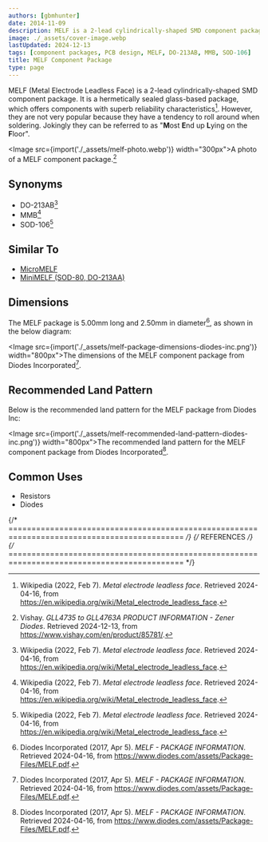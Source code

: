 ```yaml
---
authors: [gbmhunter]
date: 2014-11-09
description: MELF is a 2-lead cylindrically-shaped SMD component package. It is a hermetically sealed glass-based package, which offers components with superb reliability characteristics. They are a pain to solder because they roll around!
image: ./_assets/cover-image.webp
lastUpdated: 2024-12-13
tags: [component packages, PCB design, MELF, DO-213AB, MMB, SOD-106]
title: MELF Component Package
type: page
---
```


MELF (Metal Electrode Leadless Face) is a 2-lead cylindrically-shaped SMD component package. It is a hermetically sealed glass-based package, which offers components with superb reliability characteristics[^wikipedia-melf]. However, they are not very popular because they have a tendency to roll around when soldering. Jokingly they can be referred to as "**M**ost **E**nd up **L**ying on the **F**loor".

<Image src={import('./_assets/melf-photo.webp')} width="300px">A photo of a MELF component package.[^vishay-gll4735-product-info]</Image>

## Synonyms

* DO-213AB[^wikipedia-melf]
* MMB[^wikipedia-melf]
* SOD-106[^wikipedia-melf]

## Similar To

* [MicroMELF](/pcb-design/component-packages/micromelf-component-package/)
* [MiniMELF (SOD-80, DO-213AA)](/pcb-design/component-packages/minimelf-component-package/)

## Dimensions

The MELF package is 5.00mm long and 2.50mm in diameter[^diodes-inc-melf], as shown in the below diagram:

<Image src={import('./_assets/melf-package-dimensions-diodes-inc.png')} width="800px">The dimensions of the MELF component package from Diodes Incorporated[^diodes-inc-melf].</Image>

## Recommended Land Pattern

Below is the recommended land pattern for the MELF package from Diodes Inc:

<Image src={import('./_assets/melf-recommended-land-pattern-diodes-inc.png')} width="800px">The recommended land pattern for the MELF component package from Diodes Incorporated[^diodes-inc-melf].</Image>

## Common Uses

* Resistors
* Diodes

{/* ============================================================================================ */}
{/* REFERENCES */}
{/* ============================================================================================ */}

[^wikipedia-melf]: Wikipedia (2022, Feb 7). _Metal electrode leadless face_. Retrieved 2024-04-16, from https://en.wikipedia.org/wiki/Metal_electrode_leadless_face.
[^diodes-inc-melf]: Diodes Incorporated (2017, Apr 5). _MELF - PACKAGE INFORMATION_. Retrieved 2024-04-16, from https://www.diodes.com/assets/Package-Files/MELF.pdf.
[^vishay-gll4735-product-info]: Vishay. _GLL4735 to GLL4763A PRODUCT INFORMATION - Zener Diodes_. Retrieved 2024-12-13, from https://www.vishay.com/en/product/85781/.
